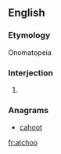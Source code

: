 ==English==

===Etymology===
Onomatopeia

===Interjection===
{{en-interj}}

# {{alternative spelling of|achoo}}

===Anagrams===
* [[cahoot#English|cahoot]]

[[fr:atchoo]]
